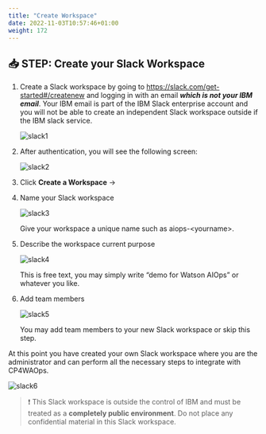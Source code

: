 ```yaml
---
title: "Create Workspace"
date: 2022-11-03T10:57:46+01:00
weight: 172
---
```




## 📥 STEP: Create your Slack Workspace



1. Create a Slack workspace by going to https://slack.com/get-started#/createnew and logging in with an email <i>**which is not your IBM email**</i>. Your IBM email is part of the IBM Slack enterprise account and you will not be able to create an independent Slack workspace outside if the IBM slack service. 

    ![slack1](./../images/slack/slack1.png)

2. After authentication, you will see the following screen:

   ![slack2](./../images/slack/slack2.png)

 
3. Click **Create a Workspace** ->

4. Name your Slack workspace

   ![slack3](./../images/slack/slack3.png)

    Give your workspace a unique name such as aiops-\<yourname\>.

5. Describe the workspace current purpose

   ![slack4](./../images/slack/slack4.png)

    This is free text, you may simply write “demo for Watson AIOps” or whatever you like.

6. Add team members

   ![slack5](./../images/slack/slack5.png)

    You may add team members to your new Slack workspace or skip this step.


At this point you have created your own Slack workspace where you are the administrator and can perform all the necessary steps to integrate with CP4WAOps.

![slack6](./../images/slack/slack6.png)

> ❗ This Slack workspace is outside the control of IBM and must be treated as a **completely public environment**. Do not place any confidential material in this Slack workspace.
